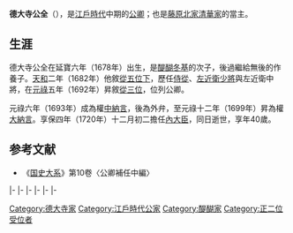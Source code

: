 {{東亞男性歷史人物
|名稱 = 德大寺公全
|出生日期 = [[延寶|延寶]]六年七月十八（1678年8月26日）
|逝世日期 = [[享保|享保]]四年十二月初二（{{death date and age|1720|1|11|1679|8|26}}）
|法號 = 天性院
|身份 = [[正二位|正二位]][[內大臣|內大臣]]
|主君 = [[靈元天皇|靈元天皇]]→[[東山天皇|東山天皇]]→[[中御門天皇|中御門天皇]]
|父親 = [[醍醐冬基|醍醐冬基]]
|養父 = {{link-ja|德大寺實維|徳大寺実維}}
|養母 = 藪氏
|正室 = 近衛德君
|繼室 = 宗氏
|正室之父 = [[近衛家熙|近衛家熙]]
|繼室之父 = [[宗義真|宗義真]]
|子 = {{link-ja|德大寺實憲|徳大寺実憲}}
|女 = [[阿部正直|阿部正直]]妻
}}

{{japanese|japanese=徳大寺 公全|kana=とくだいじ きんとも|romaji=Tokudaiji Kintomo|kyujitai=德大寺 公全}}
'''德大寺公全'''（{{bd|1678年|8月26日|1720年|1月11日}}），是[[江戶時代|江戶時代]]中期的[[公卿|公卿]]；也是[[藤原北家|藤原北家]][[清華家|清華家]]的{{link-ja|德大寺家|徳大寺家}}當主。

==生涯==
德大寺公全在延寶六年（1678年）出生，是[[醍醐冬基|醍醐冬基]]的次子，後過繼給無後的{{link-ja|德大寺實維|徳大寺実維}}作養子。[[天和_(日本)|天和]]二年（1682年）他敘[[從五位|從五位下]]，歷任[[侍從|侍從]]、[[近衛府|左近衛少將]]與左近衛中將，在[[元祿|元祿]]五年（1692年）昇敘[[從三位|從三位]]，位列公卿。

元祿六年（1693年）成為權[[中納言|中納言]]，後為{{link-ja|踏歌節會|踏歌節会}}外弁，至元祿十二年（1699年）昇為權[[大納言|大納言]]。享保四年（1720年）十二月初二擔任[[內大臣|內大臣]]，同日逝世，享年40歲。

==参考文献==
*《[[国史大系|国史大系]]》第10卷〈公卿補任中編〉

{{start box|width=auto}}
{{s-pre}}
|-
{{s-before|{{link-ja|德大寺實維|徳大寺実維}}（實際）<br>[[德大寺公觀|德大寺公觀]]（追認）}}
{{s-title|{{link-ja|德大寺家|徳大寺家}}當主|1682年10月11日－1720年1月11日}}
{{s-after|{{link-ja|德大寺實憲|徳大寺実憲}}}}
|-
{{s-off}}
|-
{{s-bef|before=[[庭田重條|庭田重條]]|as=唯一武家傳奏}}
{{S-ttl|title=[[武家傳奏|武家傳奏]]|years=1712年7月29日－1720年1月9日|regent1=庭田重條、<br>{{link-ja|中院通躬|中院通躬}}}}
{{S-aft|after=中院通躬|as=唯一武家傳奏}}
|-
{{s-before|[[二條吉忠|二條吉忠]]}}
{{s-title|[[內大臣|內大臣]]|1720年1月9日}}
{{s-after|二條吉忠}}
|-
{{s-mil}}
|-
{{s-before|二條吉忠}}
{{s-title|{{link-ja|近衛大將|近衛大将|右大將}}|1713年9月19日－1720年1月8日}}
{{s-after|[[廣幡豐忠|廣幡豐忠]]}}
{{end box}}

[[Category:德大寺家|Category:德大寺家]]
[[Category:江戶時代公家|Category:江戶時代公家]]
[[Category:醍醐家|Category:醍醐家]]
[[Category:正二位受位者|Category:正二位受位者]]